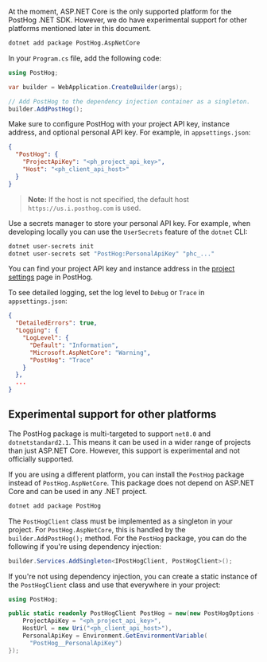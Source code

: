 <DotNetInstall />

At the moment, ASP.NET Core is the only supported platform for the PostHog .NET SDK. However, we do have experimental support for other platforms mentioned later in this document.

```bash
dotnet add package PostHog.AspNetCore
```

In your `Program.cs` file, add the following code:

```csharp
using PostHog;

var builder = WebApplication.CreateBuilder(args);

// Add PostHog to the dependency injection container as a singleton.
builder.AddPostHog();
```

Make sure to configure PostHog with your project API key, instance address, and optional personal API key. For example, in `appsettings.json`:

```json
{
  "PostHog": {
    "ProjectApiKey": "<ph_project_api_key>",
    "Host": "<ph_client_api_host>"
  }
}
```

> **Note:** If the host is not specified, the default host `https://us.i.posthog.com` is used.

Use a secrets manager to store your personal API key. For example, when developing locally you can use the `UserSecrets` feature of the `dotnet` CLI:

```bash
dotnet user-secrets init
dotnet user-secrets set "PostHog:PersonalApiKey" "phc_..."
```

You can find your project API key and instance address in the [project settings](https://app.posthog.com/project/settings) page in PostHog.

To see detailed logging, set the log level to `Debug` or `Trace` in `appsettings.json`:

```json
{
  "DetailedErrors": true,
  "Logging": {
    "LogLevel": {
      "Default": "Information",
      "Microsoft.AspNetCore": "Warning",
      "PostHog": "Trace"
    }
  },
  ...
}
```

## Experimental support for other platforms

The PostHog package is multi-targeted to support `net8.0` and `dotnetstandard2.1`. This means it can be used in a wider range of projects than just ASP.NET Core. However, this support is experimental and not officially supported.

If you are using a different platform, you can install the `PostHog` package instead of `PostHog.AspNetCore`. This package does not depend on ASP.NET Core and can be used in any .NET project.

```bash
dotnet add package PostHog
```

The `PostHogClient` class must be implemented as a singleton in your project. For `PostHog.AspNetCore`, this is handled by the `builder.AddPostHog();` method. For the `PostHog` package, you can do the following if you're using dependency injection:

```csharp
builder.Services.AddSingleton<IPostHogClient, PostHogClient>();
```

If you're not using dependency injection, you can create a static instance of the `PostHogClient` class and use that everywhere in your project:

```csharp
using PostHog;

public static readonly PostHogClient PostHog = new(new PostHogOptions {
    ProjectApiKey = "<ph_project_api_key>",
    HostUrl = new Uri("<ph_client_api_host>"),
    PersonalApiKey = Environment.GetEnvironmentVariable(
      "PostHog__PersonalApiKey")
});
```

